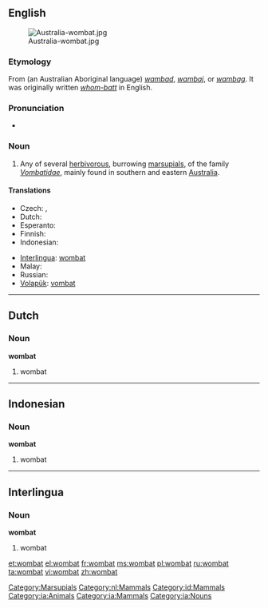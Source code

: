 {{wikipedia}}
==English==

[[Image:Australia-wombat.jpg|thumb]]

===Etymology===
From {{etyl|aus-syd}} (an Australian Aboriginal language) ''[[wambad]]'', ''[[wambaj]]'', or ''[[wambag]]''. It was originally written ''[[whom-batt]]'' in English.

===Pronunciation===
* {{a|US}} {{IPA|/ˈwɑmˌbæt/}}

===Noun===
{{en-noun}}

# Any of several [[herbivorous]], burrowing [[marsupial]]s, of the family ''[[Vombatidae]]'', mainly found in southern and eastern [[Australia]].

====Translations====
{{trans-top|marsupial}}
* Czech: {{t|cs|Vombat}},  {{t|cs||n}}
* Dutch: {{t-|nl|wombat|m}}
* Esperanto: {{t-|eo|vombato|xs=Esperanto}}
* Finnish: {{t+|fi|vompatti}}
* Indonesian: {{t-|id|wombat|xs=Indonesian}}
{{trans-mid}}
* [[Interlingua]]: [[wombat#Interlingua|wombat]]
* Malay: {{t+|ms|wombat|xs=Malay}}
* Russian: {{t|ru|вомбат|m|tr=vombát|sc=Cyrl}}
* [[Volapük]]: [[vombat]]
{{trans-bottom}}

[[Category:Marsupials]]

----

==Dutch==

===Noun===
'''wombat''' {{m}}

# wombat

[[Category:nl:Mammals]]

----

==Indonesian==

===Noun===
'''wombat'''

# wombat

[[Category:id:Mammals]]

----

==Interlingua==

===Noun===
'''wombat'''

# wombat

[[Category:ia:Animals]]
[[Category:ia:Mammals]]
[[Category:ia:Nouns]]

[[et:wombat]]
[[el:wombat]]
[[fr:wombat]]
[[ms:wombat]]
[[pl:wombat]]
[[ru:wombat]]
[[ta:wombat]]
[[vi:wombat]]
[[zh:wombat]]